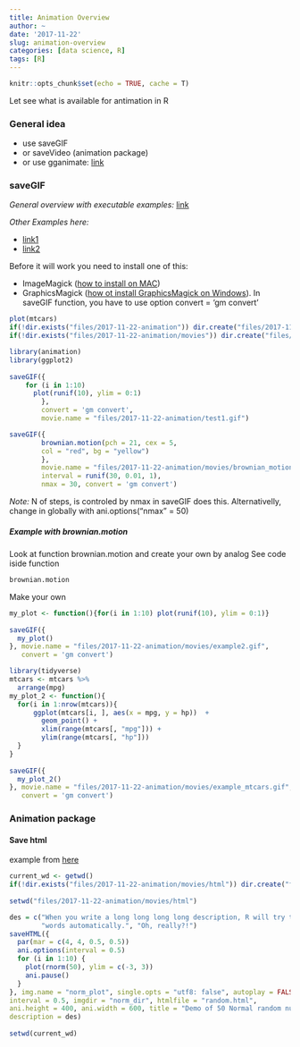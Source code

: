```yaml
---
title: Animation Overview
author: ~
date: '2017-11-22'
slug: animation-overview
categories: [data science, R]
tags: [R]
---
```



```r
knitr::opts_chunk$set(echo = TRUE, cache = T)
```



Let see what is available for antimation in R

<!--more-->

### General idea

* use saveGIF
* or saveVideo (animation package)
* or use gganimate: [link](https://github.com/dgrtwo/gganimate)

### saveGIF

_General overview with executable examples:_ [link](https://yihui.name/animation/)

_Other Examples here:_

* [link1](https://github.com/tidyverse/ggplot2/wiki/Using-ggplot2-animations-to-demonstrate-several-parallel-numerical-experiments-in-a-single-layout)
* [link2](https://yihui.name/animation/example/savegif/)


Before it will work you need to install one of this:

* ImageMagick ([how to install on MAC](https://encodable.com/install_imagemagick_on_mac_osx/))
* GraphicsMagick ([how ot install GraphicsMagick on Windows](http://www.graphicsmagick.org/INSTALL-windows.html)). In saveGIF function, you have to use option convert = 'gm convert'

```r
plot(mtcars)
if(!dir.exists("files/2017-11-22-animation")) dir.create("files/2017-11-22-animation")
if(!dir.exists("files/2017-11-22-animation/movies")) dir.create("files/2017-11-22-animation/movies")
```

```r
library(animation)
library(ggplot2)
  
saveGIF({
    for (i in 1:10) 
      plot(runif(10), ylim = 0:1)
        }, 
        convert = 'gm convert', 
        movie.name = "files/2017-11-22-animation/test1.gif")
```

```r
saveGIF({
        brownian.motion(pch = 21, cex = 5, 
        col = "red", bg = "yellow")
        }, 
        movie.name = "files/2017-11-22-animation/movies/brownian_motion2.gif", 
        interval = runif(30, 0.01, 1), 
        nmax = 30, convert = 'gm convert')
```

_Note:_ N of steps, is controled by nmax in saveGIF does this. Alternativelly, change in globally with
ani.options("nmax" = 50)

##### Example with brownian.motion 

Look at function brownian.motion and create your own by analog
See code iside function

```r
brownian.motion
```


Make your own


```r
my_plot <- function(){for(i in 1:10) plot(runif(10), ylim = 0:1)}
  
saveGIF({
  my_plot()
}, movie.name = "files/2017-11-22-animation/movies/example2.gif", 
   convert = 'gm convert')

library(tidyverse)
mtcars <- mtcars %>% 
  arrange(mpg)
my_plot_2 <- function(){
  for(i in 1:nrow(mtcars)){
      ggplot(mtcars[i, ], aes(x = mpg, y = hp))  +
        geom_point() +
        xlim(range(mtcars[, "mpg"])) +
        ylim(range(mtcars[, "hp"]))
  }
}
  
saveGIF({
  my_plot_2()
}, movie.name = "files/2017-11-22-animation/movies/example_mtcars.gif", 
   convert = 'gm convert')
```


### Animation package

#### Save html

example from [here](https://yihui.name/animation/example/savehtml/)

```r
current_wd <- getwd()
if(!dir.exists("files/2017-11-22-animation/movies/html")) dir.create("files/2017-11-22-animation/movies/html")
    
setwd("files/2017-11-22-animation/movies/html")

des = c("When you write a long long long long description, R will try to wrap the", 
        "words automatically.", "Oh, really?!")
saveHTML({
  par(mar = c(4, 4, 0.5, 0.5))
  ani.options(interval = 0.5)
  for (i in 1:10) {
    plot(rnorm(50), ylim = c(-3, 3))
    ani.pause()
  }
}, img.name = "norm_plot", single.opts = "utf8: false", autoplay = FALSE, 
interval = 0.5, imgdir = "norm_dir", htmlfile = "random.html", 
ani.height = 400, ani.width = 600, title = "Demo of 50 Normal random numbers", 
description = des)
  
setwd(current_wd)
```


